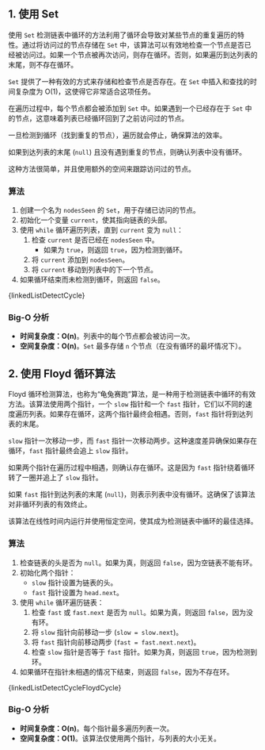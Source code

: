 

## 1. 使用 Set

使用 `Set` 检测链表中循环的方法利用了循环会导致对某些节点的重复遍历的特性。通过将访问过的节点存储在 `Set` 中，该算法可以有效地检查一个节点是否已经被访问过。如果一个节点被再次访问，则存在循环。否则，如果遍历到达列表的末尾，则不存在循环。

`Set` 提供了一种有效的方式来存储和检查节点是否存在。在 `Set` 中插入和查找的时间复杂度为 O(1)，这使得它非常适合这项任务。

在遍历过程中，每个节点都会被添加到 `Set` 中。如果遇到一个已经存在于 `Set` 中的节点，这意味着列表已经循环回到了之前访问过的节点。

一旦检测到循环（找到重复的节点），遍历就会停止，确保算法的效率。

如果到达列表的末尾 (`null`) 且没有遇到重复的节点，则确认列表中没有循环。

这种方法很简单，并且使用额外的空间来跟踪访问过的节点。

### 算法

1. 创建一个名为 `nodesSeen` 的 `Set`，用于存储已访问的节点。
2. 初始化一个变量 `current`，使其指向链表的头部。
3. 使用 `while` 循环遍历列表，直到 `current` 变为 `null`：
   1. 检查 `current` 是否已经在 `nodesSeen` 中。
      * 如果为 `true`，则返回 `true`，因为检测到循环。
   2. 将 `current` 添加到 `nodesSeen`。
   3. 将 `current` 移动到列表中的下一个节点。
4. 如果循环结束而未检测到循环，则返回 `false`。

<MDXCodeBlock>
  {linkedListDetectCycle}
</MDXCodeBlock>

### Big-O 分析

* **时间复杂度：O(n)**。列表中的每个节点都会被访问一次。
* **空间复杂度：O(n)**。`Set` 最多存储 `n` 个节点（在没有循环的最坏情况下）。

## 2. 使用 Floyd 循环算法

Floyd 循环检测算法，也称为“龟兔赛跑”算法，是一种用于检测链表中循环的有效方法。该算法使用两个指针，一个 `slow` 指针和一个 `fast` 指针，它们以不同的速度遍历列表。如果存在循环，这两个指针最终会相遇。否则，`fast` 指针将到达列表的末尾。

`slow` 指针一次移动一步，而 `fast` 指针一次移动两步。这种速度差异确保如果存在循环，`fast` 指针最终会追上 `slow` 指针。

如果两个指针在遍历过程中相遇，则确认存在循环。这是因为 `fast` 指针绕着循环转了一圈并追上了 `slow` 指针。

如果 `fast` 指针到达列表的末尾 (`null`)，则表示列表中没有循环。这确保了该算法对非循环列表的有效终止。

该算法在线性时间内运行并使用恒定空间，使其成为检测链表中循环的最佳选择。

### 算法

1. 检查链表的头是否为 `null`。如果为真，则返回 `false`，因为空链表不能有环。
2. 初始化两个指针：
   * `slow` 指针设置为链表的头。
   * `fast` 指针设置为 `head.next`。
3. 使用 `while` 循环遍历链表：
   1. 检查 `fast` 或 `fast.next` 是否为 `null`。如果为真，则返回 `false`，因为没有环。
   2. 将 `slow` 指针向前移动一步 (`slow = slow.next`)。
   3. 将 `fast` 指针向前移动两步 (`fast = fast.next.next`)。
   4. 检查 `slow` 指针是否等于 `fast` 指针。如果为真，则返回 `true`，因为检测到环。
4. 如果循环在指针未相遇的情况下结束，则返回 `false`，因为不存在环。

<MDXCodeBlock> {linkedListDetectCycleFloydCycle} </MDXCodeBlock>

### Big-O 分析

* **时间复杂度：O(n)**。每个指针最多遍历列表一次。
* **空间复杂度：O(1)**。该算法仅使用两个指针，与列表的大小无关。
